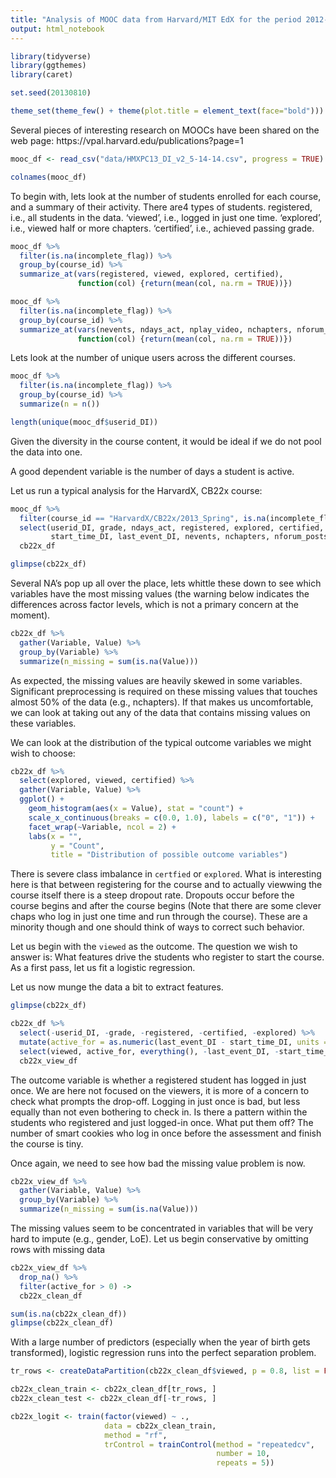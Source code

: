 ```yaml
---
title: "Analysis of MOOC data from Harvard/MIT EdX for the period 2012-2013"
output: html_notebook
---
```


```r
library(tidyverse)
library(ggthemes)
library(caret)

set.seed(20130810)

theme_set(theme_few() + theme(plot.title = element_text(face="bold")))
```


Several pieces of interesting research on MOOCs have been shared on the web page: https://vpal.harvard.edu/publications?page=1


```r
mooc_df <- read_csv("data/HMXPC13_DI_v2_5-14-14.csv", progress = TRUE)
```

```r
colnames(mooc_df)
```

To begin with, lets look at the number of students enrolled for each course, and a summary of their activity. There are4 types of students. registered, i.e., all students in the data. 'viewed', i.e., logged in just one time. 'explored', i.e., viewed half or more chapters. 'certified', i.e., achieved passing grade. 
```r
mooc_df %>% 
  filter(is.na(incomplete_flag)) %>% 
  group_by(course_id) %>% 
  summarize_at(vars(registered, viewed, explored, certified),
               function(col) {return(mean(col, na.rm = TRUE))})
```

```r
mooc_df %>% 
  filter(is.na(incomplete_flag)) %>% 
  group_by(course_id) %>% 
  summarize_at(vars(nevents, ndays_act, nplay_video, nchapters, nforum_posts),
               function(col) {return(mean(col, na.rm = TRUE))})
```



Lets look at the number of unique users across the different courses. 
```r
mooc_df %>% 
  filter(is.na(incomplete_flag)) %>% 
  group_by(course_id) %>% 
  summarize(n = n())

length(unique(mooc_df$userid_DI))
```

Given the diversity in the course content, it would be ideal if we do not pool the data into one.

A good dependent variable is the number of days a student is active.

Let us run a typical analysis for the HarvardX, CB22x course:

```r
mooc_df %>% 
  filter(course_id == "HarvardX/CB22x/2013_Spring", is.na(incomplete_flag)) %>% 
  select(userid_DI, grade, ndays_act, registered, explored, certified, viewed, 
         start_time_DI, last_event_DI, nevents, nchapters, nforum_posts, LoE_DI, gender, YoB) ->
  cb22x_df

glimpse(cb22x_df)
```

Several NA's pop up all over the place, lets whittle these down to see which variables have the most missing values (the warning below indicates the differences across factor levels, which is not a primary concern at the moment).

```r
cb22x_df %>%
  gather(Variable, Value) %>% 
  group_by(Variable) %>% 
  summarize(n_missing = sum(is.na(Value)))

```

As expected, the missing values are heavily skewed in some variables. Significant preprocessing is required on these missing values that touches almost 50% of the data (e.g., nchapters). If that makes us uncomfortable, we can look at taking out any of the data that contains missing values on these variables.

We can look at the distribution of the typical outcome variables we might wish to choose:

```r
cb22x_df %>% 
  select(explored, viewed, certified) %>% 
  gather(Variable, Value) %>% 
  ggplot() +
    geom_histogram(aes(x = Value), stat = "count") +
    scale_x_continuous(breaks = c(0.0, 1.0), labels = c("0", "1")) +
    facet_wrap(~Variable, ncol = 2) +
    labs(x = "",
         y = "Count",
         title = "Distribution of possible outcome variables")
```

There is severe class imbalance in `certfied` or `explored`. What is interesting here is that between registering for the course and to actually viewwing the course itself there is a steep dropout rate. Dropouts occur before the course begins and after the course begins (Note that there are some clever chaps who log in just one time and run through the course). These are a minority though and one should think of ways to correct such behavior.

Let us begin with the `viewed` as the outcome. The question we wish to answer is: What features drive the students who register to start the course. As a first pass, let us fit a logistic regression.

Let us now munge the data a bit to extract features.

```r
glimpse(cb22x_df)
```


```r
cb22x_df %>% 
  select(-userid_DI, -grade, -registered, -certified, -explored) %>% 
  mutate(active_for = as.numeric(last_event_DI - start_time_DI, units = "days")) %>% 
  select(viewed, active_for, everything(), -last_event_DI, -start_time_DI) ->
  cb22x_view_df
```

The outcome variable is whether a registered student has logged in just once. We are here not focused on the viewers, it is more of a concern to check what prompts the drop-off. Logging in just once is bad, but less equally than not even bothering to check in. Is there a pattern within the students who registered and just logged-in once. What put them off? The number of smart cookies who log in once before the assessment and finish the course is tiny.

Once again, we need to see how bad the missing value problem is now. 

```r
cb22x_view_df %>% 
  gather(Variable, Value) %>% 
  group_by(Variable) %>% 
  summarize(n_missing = sum(is.na(Value)))

```

The missing values seem to be concentrated in variables that will be very hard to impute (e.g., gender, LoE). Let us begin conservative by omitting rows with missing data

```r
cb22x_view_df %>% 
  drop_na() %>% 
  filter(active_for > 0) ->
  cb22x_clean_df

sum(is.na(cb22x_clean_df))
glimpse(cb22x_clean_df)
```

With a large number of predictors (especially when the year of birth gets transformed), logistic regression runs into the perfect separation problem.

```r
tr_rows <- createDataPartition(cb22x_clean_df$viewed, p = 0.8, list = FALSE)

cb22x_clean_train <- cb22x_clean_df[tr_rows, ]
cb22x_clean_test <- cb22x_clean_df[-tr_rows, ]

cb22x_logit <- train(factor(viewed) ~ .,
                     data = cb22x_clean_train,
                     method = "rf",
                     trControl = trainControl(method = "repeatedcv",
                                              number = 10,
                                              repeats = 5))

```




